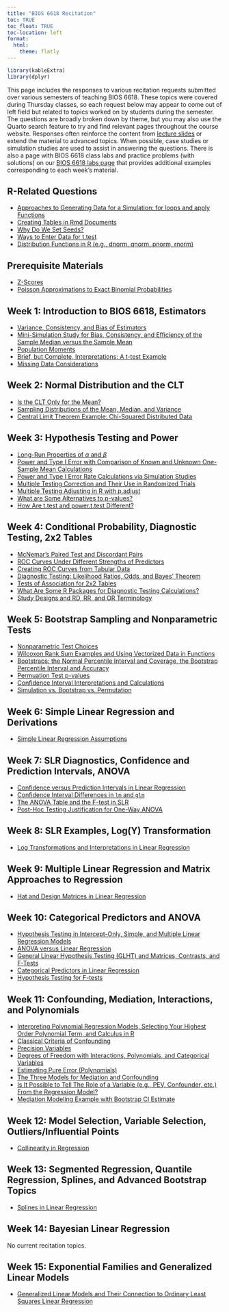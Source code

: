 ```yaml
---
title: "BIOS 6618 Recitation"
toc: TRUE
toc_float: TRUE
toc-location: left
format:
  html:
    theme: flatly
---
```


```r
library(kableExtra)
library(dplyr)
```

This page includes the responses to various recitation requests submitted over various semesters of teaching BIOS 6618. These topics were covered during Thursday classes, so each request below may appear to come out of left field but related to topics worked on by students during the semester. The questions are broadly broken down by theme, but you may also use the Quarto search feature to try and find relevant pages throughout the course website. Responses often reinforce the content from [lecture slides](../bios_6618_materials/index.qmd) or extend the material to advanced topics. When possible, case studies or simulation studies are used to assist in answering the questions. There is also a page with BIOS 6618 class labs and practice problems (with solutions) on our [BIOS 6618 labs page](../labs/index.qmd) that provides additional examples corresponding to each week's material.

## R-Related Questions

- [Approaches to Generating Data for a Simulation: for loops and apply Functions](../recitation/r26/index.qmd)
- [Creating Tables in Rmd Documents](../recitation/r10/index.qmd)
- [Why Do We Set Seeds?](../recitation/r25/index.qmd)
- [Ways to Enter Data for t.test](../recitation/r27/index.qmd)
- [Distribution Functions in R (e.g., dnorm, qnorm, pnorm, rnorm)](../recitation/r30/index.qmd)

## Prerequisite Materials

- [Z-Scores](../recitation/r55/index.qmd)
- [Poisson Approximations to Exact Binomial Probabilities](../recitation/r29/index.qmd)

## Week 1: Introduction to BIOS 6618, Estimators

- [Variance, Consistency, and Bias of Estimators](../recitation/r1/index.qmd)
- [Mini-Simulation Study for Bias, Consistency, and Efficiency of the Sample Median versus the Sample Mean](../recitation/r2/index.qmd)
- [Population Moments](../recitation/r3/index.qmd)
- [Brief, but Complete, Interpretations: A t-test Example](../recitation/r28/index.qmd)
- [Missing Data Considerations](../recitation/r43/index.qmd)

## Week 2: Normal Distribution and the CLT

- [Is the CLT Only for the Mean?](../recitation/r6/index.qmd)
- [Sampling Distributions of the Mean, Median, and Variance](../recitation/r31/index.qmd)
- [Central Limit Theorem Example: Chi-Squared Distributed Data](../recitation/r32/index.qmd)

## Week 3: Hypothesis Testing and Power

- [Long-Run Properties of $\alpha$ and $\beta$](../recitation/r5/index.qmd)
- [Power and Type I Error with Comparison of Known and Unknown One-Sample Mean Calculations](../recitation/r33/index.qmd)
- [Power and Type I Error Rate Calculations via Simulation Studies](../recitation/r34/index.qmd)
- [Multiple Testing Correction and Their Use in Randomized Trials](../recitation/r4/index.qmd)
- [Multiple Testing Adjusting in R with p.adjust](../recitation/r58/index.qmd)
- [What are Some Alternatives to p-values?](../recitation/r7/index.qmd)
- [How Are t.test and power.t.test Different?](../recitation/r35/index.qmd)

## Week 4: Conditional Probability, Diagnostic Testing, 2x2 Tables

- [McNemar's Paired Test and Discordant Pairs](../recitation/r8/index.qmd)
- [ROC Curves Under Different Strengths of Predictors](../recitation/r9/index.qmd)
- [Creating ROC Curves from Tabular Data](../recitation/r36/index.qmd)
- [Diagnostic Testing: Likelihood Ratios, Odds, and Bayes’ Theorem](../recitation/r37/index.qmd)
- [Tests of Association for 2x2 Tables](../recitation/r38/index.qmd)
- [What Are Some R Packages for Diagnostic Testing Calculations?](../recitation/r39/index.qmd)
- [Study Designs and RD, RR, and OR Terminology](../recitation/r56/index.qmd)

## Week 5: Bootstrap Sampling and Nonparametric Tests

- [Nonparametric Test Choices](../recitation/r11/index.qmd)
- [Wilcoxon Rank Sum Examples and Using Vectorized Data in Functions](../recitation/r12/index.qmd)
- [Bootstraps: the Normal Percentile Interval and Coverage, the Bootstrap Percentile Interval and Accuracy](../recitation/r41/index.qmd)
- [Permuation Test p-values](../recitation/r42/index.qmd)
- [Confidence Interval Interpretations and Calculations](../recitation/r40/index.qmd)
- [Simulation vs. Bootstrap vs. Permutation](../recitation/r51/index.qmd)

## Week 6: Simple Linear Regression and Derivations

- [Simple Linear Regression Assumptions](../recitation/r44/index.qmd)

## Week 7: SLR Diagnostics, Confidence and Prediction Intervals, ANOVA

- [Confidence versus Prediction Intervals in Linear Regression](../recitation/r14/index.qmd)
- [Confidence Interval Differences in `lm` and `glm`](../recitation/r15/index.qmd)
- [The ANOVA Table and the F-test in SLR](../recitation/r45/index.qmd)
- [Post-Hoc Testing Justification for One-Way ANOVA](../recitation/r57/index.qmd)

## Week 8: SLR Examples, Log(Y) Transformation

- [Log Transformations and Interpretations in Linear Regression](../recitation/r46/index.qmd)

## Week 9: Multiple Linear Regression and Matrix Approaches to Regression

- [Hat and Design Matrices in Linear Regression](../recitation/r13/index.qmd)

## Week 10: Categorical Predictors and ANOVA

- [Hypothesis Testing in Intercept-Only, Simple, and Multiple Linear Regression Models](../recitation/r16/index.qmd)
- [ANOVA versus Linear Regression](../recitation/r17/index.qmd)
- [General Linear Hypothesis Testing (GLHT) and Matrices, Contrasts, and F-Tests](../recitation/r18/index.qmd)
- [Categorical Predictors in Linear Regression](../recitation/r47/index.qmd)
- [Hypothesis Testing for F-tests](../recitation/r48/index.qmd)

## Week 11: Confounding, Mediation, Interactions, and Polynomials

- [Interpreting Polynomial Regression Models, Selecting Your Highest Order Polynomial Term, and Calculus in R](../recitation/r19/index.qmd)
- [Classical Criteria of Confounding](../recitation/r20/index.qmd)
- [Precision Variables](../recitation/r21/index.qmd)
- [Degrees of Freedom with Interactions, Polynomials, and Categorical Variables](../recitation/r49/index.qmd)
- [Estimating Pure Error (Polynomials)](../recitation/r50/index.qmd)
- [The Three Models for Mediation and Confounding](../recitation/r52/index.qmd)
- [Is It Possible to Tell The Role of a Variable (e.g., PEV, Confounder, etc.) From the Regression Model?](../recitation/r53/index.qmd)
- [Mediation Modeling Example with Bootstrap CI Estimate](../recitation/r54/index.qmd)

## Week 12: Model Selection, Variable Selection, Outliers/Influential Points

- [Collinearity in Regression](../recitation/r22/index.qmd)

## Week 13: Segmented Regression, Quantile Regression, Splines, and Advanced Bootstrap Topics

- [Splines in Linear Regression](../recitation/r23/index.qmd)

## Week 14: Bayesian Linear Regression

No current recitation topics.

## Week 15: Exponential Families and Generalized Linear Models

- [Generalized Linear Models and Their Connection to Ordinary Least Squares Linear Regression](../recitation/r24/index.qmd)